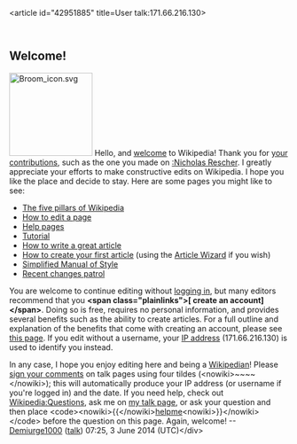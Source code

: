 <article id="42951885" title=User talk:171.66.216.130>
	<talkpage id="42951885" title="User talk:171.66.216.130">

==Welcome!==
[[Image:Broom icon.svg|150px|right]]
Hello, and [[Wikipedia:Introduction|welcome]] to Wikipedia! Thank you for [[Special:Contributions/171.66.216.130|your contributions]], such as the one you made on [[:Nicholas Rescher]].  I greatly appreciate your efforts to make constructive edits on Wikipedia.  I hope you like the place and decide to stay.  Here are some pages you might like to see:
* [[Wikipedia:Five pillars|The five pillars of Wikipedia]]
* [[Wikipedia:How to edit a page|How to edit a page]]
* [[Help:Contents|Help pages]]
* [[Wikipedia:Tutorial|Tutorial]]
* [[Wikipedia:How to write a great article|How to write a great article]]
* [[Wikipedia:Your first article|How to create your first article]] (using the [[Wikipedia:Article wizard|Article Wizard]] if you wish)
* [[Wikipedia:Simplified Manual of Style|Simplified Manual of Style]]
* [[Wikipedia:Recent changes patrol|Recent changes patrol]]

You are welcome to continue editing without [[Special:Userlogin|logging in]], but many editors recommend that you '''&lt;span class=&quot;plainlinks&quot;&gt;[{{fullurl:Special:Userlogin|type=signup&amp;campaign=anonwelcometemplate}} create an account]&lt;/span&gt;'''. Doing so is free, requires no personal information, and provides several benefits such as the ability to create articles. For a full outline and explanation of the benefits that come with creating an account, please see [[Wikipedia:Why create an account?|this page]]. If you edit without a username, your [[IP address]] (171.66.216.130) is used to identify you instead.

In any case, I hope you enjoy editing here and being a [[Wikipedia:Wikipedians|Wikipedian]]! Please [[Wikipedia:Signatures|sign your comments]] on talk pages using four tildes (&lt;nowiki&gt;~~~~&lt;/nowiki&gt;); this will automatically produce your IP address (or username if you're logged in) and the date. If you need help, check out [[Wikipedia:Questions]], ask me on [[User talk:Demiurge1000|my talk page]], or ask your question and then place &lt;code&gt;&lt;nowiki&gt;{{&lt;/nowiki&gt;[[:Category:Wikipedians looking for help|helpme]]&lt;nowiki&gt;}}&lt;/nowiki&gt;&lt;/code&gt; before the question on this page. Again, welcome! --[[User:Demiurge1000|Demiurge1000]] ([[User_talk:Demiurge1000|talk]]) 07:25, 3 June 2014 (UTC)&lt;/div&gt;
	</talkpage>
</article>
